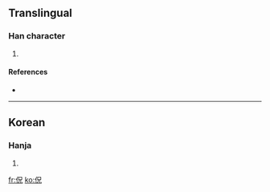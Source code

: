 ==Translingual==

===Han character===
{{Han char|rn=9|rad=人|as=05|sn=7|four=|canj=人口竹山 (ORHU)}}

# {{defn|Han}}

====References====
* {{Han ref|kx=0100.021|dkj=|dj=|hdz=|uh=3446|ud=13382|bh=|bd=}}

----

==Korean==

===Hanja===
{{ko-hanja|hangeul=이|rv=i|mr=i|y=i|eumhun=게으르다|ehrv=geeureuda|ehmr=keŭrŭda|ehy=keuluta}}

# {{defn|Korean}}

[[fr:㑆]]
[[ko:㑆]]